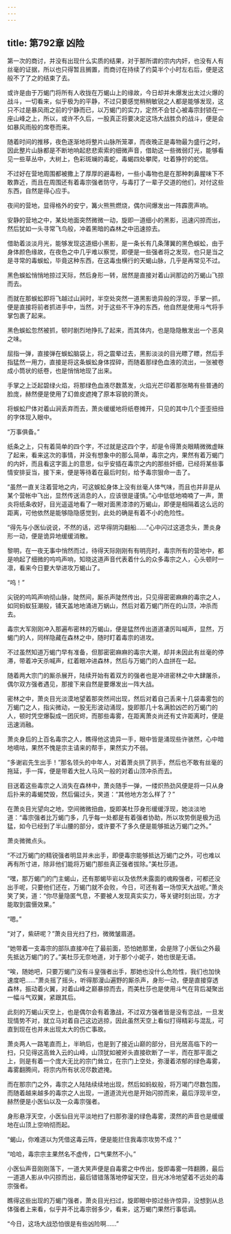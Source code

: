 ```yaml
---
---
---
```

title: 第792章 凶险
---



第一次的商讨，并没有出现什么实质的结果，对于那所谓的宗内内奸，也没有人有丝毫的证据，所以也只得暂且搁置，而商讨在持续了约莫半个小时左右后，便是这般不了了之的结束了去。

或许是由于万蝎门将所有人收拢在万蝎山上的缘故，今日却并未爆发出太过火爆的战斗，一切看来，似乎极为的平静，不过只要感觉稍稍敏锐之人都是能够发现，这只不过是暴风雨之前的宁静而已，以万蝎门的实力，定然不会甘心被毒宗封锁在一座山峰之上，所以，或许不久后，一股真正将要决定这场大战胜负的战斗，便是会如暴风雨般的席卷而来。

随着时间的推移，夜色逐渐地将整片山脉所笼罩，而夜晚正是毒物最为盛行之时，因此整片山脉都是不断地响起悲悲索索的细微声音，借助这一些微弱灯光，能够看见一些草丛中，大树上，色彩斑斓的毒蛇，毒蝎四处攀爬，吐着狰狞的蛇信。

不过好在营地周围都被撒上了厚厚的避毒粉，一些小毒物也是在那种刺鼻腥味下不敢靠近，而且在周围还有着毒宗强者防守，与毒打了一辈子交道的他们，对付这些东西，自然是得心应手。

夜间的营地，显得格外的安宁，篝火熊熊燃烧，偶尔间爆发出一阵霹雳声响。

安静的营地之中，某处地面突然微微一动，旋即一道细小的黑影，迅速闪掠而出，然后犹如一头寻常飞鸟般，冲着黑暗的森林之中迅速掠去。

借助着淡淡月光，能够发现这道细小黑影，是一条长有几条薄翼的黑色蜈蚣，由于身体颜色缘故，在夜色之中几乎难以察觉，即便是一些强者将之发现，也只是当之是寻常的毒蜈蚣，毕竟这种东西，在这毒虫横行的天蝎山脉，几乎是再常见不过。

黑色蜈蚣悄悄地掠过天际，然后身形一转，居然是直接对着山涧那边的万蝎山飞掠而去。

而就在那蜈蚣即将飞越过山涧时，半空处突然一道黑影诡异般的浮现，手掌一抓，便是直接将前者抓进手中，当然，对于这些不干净的东西，他自然是使用斗气将手掌包裹了起来。

黑色蜈蚣忽然被抓，顿时剧烈地挣扎了起来，而其体内，也是隐隐散发出一个恶臭之味。

屈指一弹，直接弹在蜈蚣脑袋上，将之震晕过去，黑影淡淡的目光瞟了瞟，然后手指猛然一用力，直接是将这条蜈蚣身体捏碎，而随着那绿色血液的流出，一张被卷成小筒状的纸卷，也是悄悄地现了出来。

手掌之上泛起碧绿火焰，将那绿色血液尽数蒸发，火焰光芒印着那张略有些普通的脸庞，赫然便是使用了幻兽皮遮掩了原本容貌的萧炎。

将蜈蚣尸体对着山涧丢弃而去，萧炎缓缓地将纸卷摊开，只见的其中几个歪歪扭扭的字体现入眼中。

“万事俱备。”

纸条之上，只有着简单的四个字，不过就是这四个字，却是令得萧炎眼睛微微虚眯了起来，看来这次的事情，并没有想象中的那么简单，毒宗之内，果然有着万蝎门的内奸，而且看这字面上的意思，似乎安插在毒宗之内的那些奸细，已经将某些事情安排妥当，接下来，便是等待着在最后时刻，给予毒宗狠命一击了。

“虽然一直关注着营地之内，可这蜈蚣身体上没有丝毫人体气味，而且也并非是从某个营帐中飞出，显然传送消息的人，应该很是谨慎。”心中低低地喃喃了一声，萧炎将纸条收好，目光遥遥地看了一眼对面黑漆漆的万蝎山，即便是相隔着这么远的距离，可他依然是能够隐隐感觉到，此处的确是有着不小的危险性。

“得先与小医仙说说，不然的话，迟早得阴沟翻船……”心中闪过这道念头，萧炎身形一动，便是诡异地缓缓消散。

黎明，在一夜无事中悄然而过，待得天际刚刚有有明亮时，毒宗所有的营地中，都是响起了细微的呜呜声响，知晓这道声音代表着什么的众多毒宗之人，心头顿时一凛，看来今日要大举进攻万蝎山了。

“呜！”

尖锐的呜鸣声响彻山脉，陡然间，厮杀声陡然传出，只见得密密麻麻的毒宗之人，如同蚂蚁狂潮般，铺天盖地地涌进万蜗山，然后对着万蝎门所在的山顶，冲杀而去。

毒宗大军刚刚冲入那遍布密林的万蝎山，便是猛然传出道道凄厉叫喊声，显然，万蝎门的人，同样隐藏在森林之中，随时盯着毒宗的进攻。

不过虽然知道万蝎门早有准备，但那密密麻麻的毒宗大潮，却并未因此有丝毫的停滞，带着冲天杀喊声，红着眼冲进森林，然后与万蝎门的人血拼在一起。

随着两大宗门的厮杀展开，陆续开始有着双方的强者也是冲进密林之中大肆屠杀，偶尔双方强者遇见，那接下来自然是要爆发出一阵大战。

密林之中，萧炎目光淡漠地望着那突然间出现，然后对着自己丢来十几袋毒雾包的万蝎门之人，指尖微动，一股无形波动涌现，旋即那几十名满脸凶芒的万蝎门的人，顿时凭空爆裂成一团灰烬，而那些毒雾，在距离萧炎尚还有丈许距离时，便是迅速消融。

萧炎身后的上百名毒宗之人，瞧得他这诡异一手，眼中皆是涌现些许骇然，心中暗地嘀咕，果然不愧是宗主请来的帮手，果然实力不弱。

“多谢岩先生出手！”那名领头的中年人，对着萧炎拱了拱手，然后也不敢有丝毫的拖延，手一挥，便是带着大批人马风一般的对着山顶冲杀而去。

目送着这些毒宗之人消失在森林中，萧炎随手一弹，一缕炽热劲风便是将一只从身后扑来的毒蝎焚毁，然后偏过头，笑道：“其他地方怎么样了？”

在萧炎目光望向之地，空间微微扭曲，旋即美杜莎身形缓缓浮现，她淡淡地道：“毒宗强者比万蝎门多，几乎每一处都是有着强者协助，所以攻势倒是极为迅猛，如今已经到了半山腰的部分，或许要不了多久便是能够抵达万蝎门之外。”

萧炎微微点头。

“不过万蝎门的精锐强者明显并未出手，即便毒宗能够抵达万蝎门之外，可也难以再有所寸进，除非他们能将万蝎门那些真正强者拔除。”美杜莎道。

“嘿，那万蝎门的门主蝎山，还有那蝎毕岩以及依然未露面的魂殿强者，可都还没出手呢，只要他们还在，万蝎门就不会败，今日，可还有着一场惊天大战呢。”萧炎笑了笑，道：“你尽量隐匿气息，不要被人发现真实实力，等关键时刻出现，方才能取到震慑效果。”

“嗯。”

“对了，紫研呢？”萧炎目光扫了扫，微微皱眉道。

“她带着一支毒宗的部队直接冲在了最前面，恐怕她那里，会是除了小医仙之外最先抵达万蝎门的了。”美杜莎无奈地道，对于那个小妮子，她也很是无语。

“唉，随她吧，只要万蝎门没有斗皇强者出手，那她也没什么危险性，我们也加快速度吧……”萧炎摇了摇头，听得那漫山遍野的厮杀声，身形一动，便是直接穿透森林，振动着火翼，对着山峰之巅暴掠而去，而美杜莎也是使用斗气在背后凝聚出一幅斗气双翼，紧跟其后。

此刻的万蝎山天空上，也是偶尔会有着激战，不过双方强者皆是没有恋战，一旦发现情势不对，就立马对着自己这边逃掠，因此虽然天空上看似打得精彩与混乱，可直到现在也并未出现太大的伤亡事故。

萧炎两人一路笔直而上，半晌后，也是到了接近山巅的部分，目光居高临下的一扫，只见得这高耸入云的山峰，山顶犹如被斧头直接砍断了一半，而在那平面之上，则是有着一个庞大无比的宗门耸立，在宗门上空处，弥漫着浓郁的绿色毒雾，毒雾翻腾间，将宗内所有状况尽数遮掩。

而在那宗门之外，毒宗之人陆陆续续地出现，然后如蚂蚁般，将万竭门尽数包围，而随着越来越多的毒宗之人出现，一道道流光也是开始闪掠而来，最后浮现半空，赫然便是小医仙以及一众毒宗强者。

身形悬浮天空，小医仙目光平淡地扫了扫那弥漫的绿色毒雾，漠然的声音也是缓缓地在山顶上空响彻而起。

“蝎山，你难道以为凭借这毒云阵，便是能拦住我毒宗攻势不成？”

“哈哈，毒宗宗主果然名不虚传，口气果然不小。”

小医仙声音刚刚落下，一道大笑声便是自毒雾之中传出，旋即毒雾一阵翻腾，最后一道道人影从中闪掠而出，最后错错落落地停留天空，目光冰冷地望着不远处的毒宗强者。

瞧得这些出现的万蝎门强者，萧炎目光扫过，旋即眼中掠过些许惊异，没想到从总体强者上来看，似乎并不比毒宗弱多少，看来，这万蝎门果然行事低调。

“今日，这场大战恐怕很是有些凶险啊……”